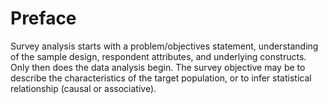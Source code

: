 # Preface {-}

Survey analysis starts with a problem/objectives statement, understanding of the sample design, respondent attributes, and underlying constructs. Only then does the data analysis begin. The survey objective may be to describe the characteristics of the target population, or to infer statistical relationship (causal or associative).
